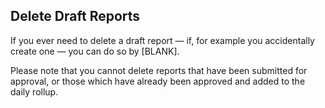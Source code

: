 
<Meta title="ANET User Stories/Delete Draft Reports" />

## Delete Draft Reports

If you ever need to delete a draft report — if, for example you accidentally create one — you can do
so by [BLANK].

Please note that you cannot delete reports that have been submitted for approval, or those which
have already been approved and added to the daily rollup.

